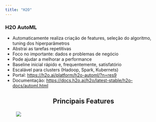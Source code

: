 ```yaml
---
title: "H2O"
---
```


<section>

<h3> H2O AutoML </h3>

- Automaticamente realiza criação de features, seleção do algoritmo, tuning dos hiperparâmetros
- Abstrai as tarefas repetitivas
- Foco no importante: dados e problemas de negócio
- Pode ajudar a melhorar a performance
- Baseline inicial rápido e, frequentemente, satisfatório
- Escalável para clusters (Hadoop, Spark, Kubernets)
- Portal: <https://h2o.ai/platform/h2o-automl/?n=res9>
- Documentação: <https://docs.h2o.ai/h2o/latest-stable/h2o-docs/automl.html>

</section>

<section>

<h2 style="text-align: center">

Principais Features

</h2>

<img src="./src/automl/features.png" style="margin-left:35px"/>

</section>